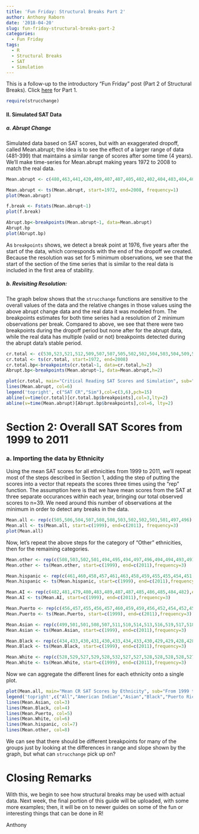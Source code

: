 ```yaml
---
title: 'Fun Friday: Structural Breaks Part 2'
author: Anthony Raborn
date: '2018-04-20'
slug: fun-friday-structural-breaks-part-2
categories:
  - Fun Friday
tags:
  - R
  - Structural Breaks
  - SAT
  - Simulation
---
```


This is a follow-up to the introductory "Fun Friday" post (Part 2 of Structural Breaks). Click [here](./2018/04/06/fun-friday-structural-breaks-part-1/) for Part 1.

```r
require(strucchange)
```

#### II. Simulated SAT Data
##### a. Abrupt Change

Simulated data based on SAT scores, but with an exaggerated dropoff, called Mean.abrupt; the idea is to see the effect of a larger range of data (481-399) that maintains a similar range of scores after some time (4 years). We'll make time-series for Mean.abrupt making years 1972 to 2008 to match the real data.

```r
Mean.abrupt <- c(480,463,441,420,409,407,407,405,402,402,404,403,404,409,409,407,405,404,400,399,400,400,399,404,405,405,405,405,405,406,404,407,408,408,403,402,402)

Mean.abrupt <- ts(Mean.abrupt, start=1972, end=2008, frequency=1)
plot(Mean.abrupt)

f.break <- Fstats(Mean.abrupt~1)
plot(f.break)

Abrupt.bp<-breakpoints(Mean.abrupt~1, data=Mean.abrupt)
Abrupt.bp
plot(Abrupt.bp)
```

As `breakpoints` shows, we detect a break point at 1976, five years after the start of the data, which corresponds with the end of the dropoff we created. Because the resolution was set for 5 minimum observations, we see that the start of the section of the time series that is similar to the real data is included in the first area of stability.

##### b. Revisiting Resolution: 

The graph below shows that the `strucchange` functions are sensitive to the overall values of the data and the relative changes in those values using the above abrupt change data and the real data it was modeled from. The breakpoints estimates for both time series had a resolution of 2 minimum observations per break. Compared to above, we see that there were two breakpoints during the dropoff period but none after for the abrupt data, while the real data has multiple (valid or not) breakpoints detected during the abrupt data's stable period.

```r
cr.total <- c(530,523,521,512,509,507,507,505,502,502,504,503,504,509,509,507,505,504,500,499,500,500,499,504,505,505,505,505,505,506,504,507,508,508,503,502,502)
cr.total <- ts(cr.total, start=1972, end=2008)
cr.total.bp<-breakpoints(cr.total~1, data=cr.total,h=2)
Abrupt.bp<-breakpoints(Mean.abrupt~1, data=Mean.abrupt,h=2)
```

```r
plot(cr.total, main="Critical Reading SAT Scores and Simulation", sub="from 1972 to 2008",ylab="Critical Reading Scores",ylim=c(400,535),col=3)
lines(Mean.abrupt, col=6)
legend('topright', c("SAT CR","Sim"),col=c(3,6),pch=15)
abline(v=time(cr.total)[cr.total.bp$breakpoints],col=3,lty=2)
abline(v=time(Mean.abrupt)[Abrupt.bp$breakpoints],col=6, lty=2)
```

# Section 2: Overall SAT Scores from 1999 to 2011
### a. Importing the data by Ethnicity

Using the mean SAT scores for all ethnicities from 1999 to 2011, we'll repeat most of the steps described in Section 1, adding the step of putting the scores into a vector that repeats the scores three times using the "rep" function. The assumption here is that we have mean scores from the SAT at three separate occurances within each year, bringing our total observed scores to n=39. We need around this number of observations at the minimum in order to detect any breaks in the data.

```r
Mean.all <- rep(c(505,506,504,507,508,508,503,502,502,501,501,497,496),each=3)
Mean.all <- ts(Mean.all, start=c(1999), end=c(2011), frequency=3)
plot(Mean.all)
```

Now, let's repeat the above steps for the category of "Other" ethnicities, then for the remaining categories.

```r
Mean.other <- rep(c(508,503,502,501,494,495,494,497,496,494,494,493,491),each=3) # Other
Mean.other <- ts(Mean.other, start=c(1999), end=c(2011),frequency=3)

Mean.hispanic <- rep(c(461,460,458,457,461,463,458,459,455,455,454,451,447),each=3) # Hispanic
Mean.hispanic <- ts(Mean.hispanic, start=c(1999), end=c(2011),frequency=3)

Mean.AI <- rep(c(482,481,479,480,483,489,487,487,485,486,485,484,482),each=3) # American Indian
Mean.AI <- ts(Mean.AI, start=c(1999), end=c(2011),frequency=3)

Mean.Puerto <- rep(c(456,457,455,456,457,460,459,459,456,452,454,452,452),each=3) # Puerto Rican
Mean.Puerto <- ts(Mean.Puerto, start=c(1999), end=c(2011),frequency=3)

Mean.Asian <- rep(c(499,501,501,508,507,511,510,514,513,516,519,517,518),each=3) # Asian
Mean.Asian <- ts(Mean.Asian, start=c(1999), end=c(2011),frequency=3)

Mean.Black <- rep(c(434,433,430,431,430,433,434,433,430,429,429,428,428),each=3) # Black
Mean.Black <- ts(Mean.Black, start=c(1999), end=c(2011),frequency=3)

Mean.White <- rep(c(528,529,527,529,528,532,527,527,528,528,528,528,527),each=3) # White
Mean.White <- ts(Mean.White, start=c(1999), end=c(2011),frequency=3)
```

Now we can aggregate the different lines for each ethnicity onto a single plot.

```r
plot(Mean.all, main="Mean CR SAT Scores by Ethnicity", sub="From 1999 to 2011", ylab="Mean Score", ylim=c(425,580),bty='L')
legend('topright',c("All","American Indian","Asian","Black","Puerto Rican","White","Hispanic","Other"),col=c(1,2,3,4,5,6,7,8),pch=15,bty='n', cex = 0.6)
lines(Mean.Asian, col=3)
lines(Mean.Black, col=4)
lines(Mean.Puerto, col=5)
lines(Mean.White, col=6)
lines(Mean.hispanic, col=7)
lines(Mean.other, col=8)
```

We can see that there should be different breakpoints for many of the groups just by looking at the differences in range and slope shown by the graph, but what can `strucchange` pick up on?


# Closing Remarks

With this, we begin to see how structural breaks may be used with actual data. Next week, the final portion of this guide will be uploaded, with some more examples; then, it will be on to newer guides on some of the fun or interesting things that can be done in R!

Anthony

